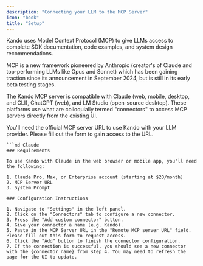 ```yaml
---
description: "Connecting your LLM to the MCP Server"
icon: "book"
title: "Setup"
---
```


Kando uses Model Context Protocol (MCP) to give LLMs access to complete SDK documentation, code examples, and system design recommendations.

MCP is a new framework pioneered by Anthropic (creator's of Claude and top-performing LLMs like Opus and Sonnet) which has been gaining traction since its announcement in September 2024, but is still in its early beta testing stages.

The Kando MCP server is compatible with Claude (web, mobile, desktop, and CLI), ChatGPT (web), and LM Studio (open-source desktop). These platforms use what are colloquially termed "connectors" to access MCP servers directly from the existing UI.

You'll need the official MCP server URL to use Kando with your LLM provider. Please fill out the form to gain access to the URL.

<Tabs>
  <Tab title="Claude (Mobile or Web)">
    
  </Tab>
  <Tab title="Claude Code">
    
  </Tab>
  <Tab title="ChatGPT (Web)">
    
  </Tab>
  <Tab title="LM Studio (Desktop)">
    
  </Tab>
</Tabs>

````code-tabs
```md Claude
### Requirements

To use Kando with Claude in the web browser or mobile app, you'll need the following:

1. Claude Pro, Max, or Enterprise account (starting at $20/month)
2. MCP Server URL
3. System Prompt

### Configuration Instructions

1. Navigate to "Settings" in the left panel.
2. Click on the "Connectors" tab to configure a new connector.
3. Press the "Add custom connector" button.
4. Give your connector a name (e.g. Kando).
5. Paste in the MCP Server URL in the "Remote MCP server URL" field. Please fill out this form to request access.
6. Click the "Add" button to finish the connector configuration.
7. If the connection is successful, you should see a new connector with the {connector name} from step 4. You may need to refresh the page for the UI to update.
````